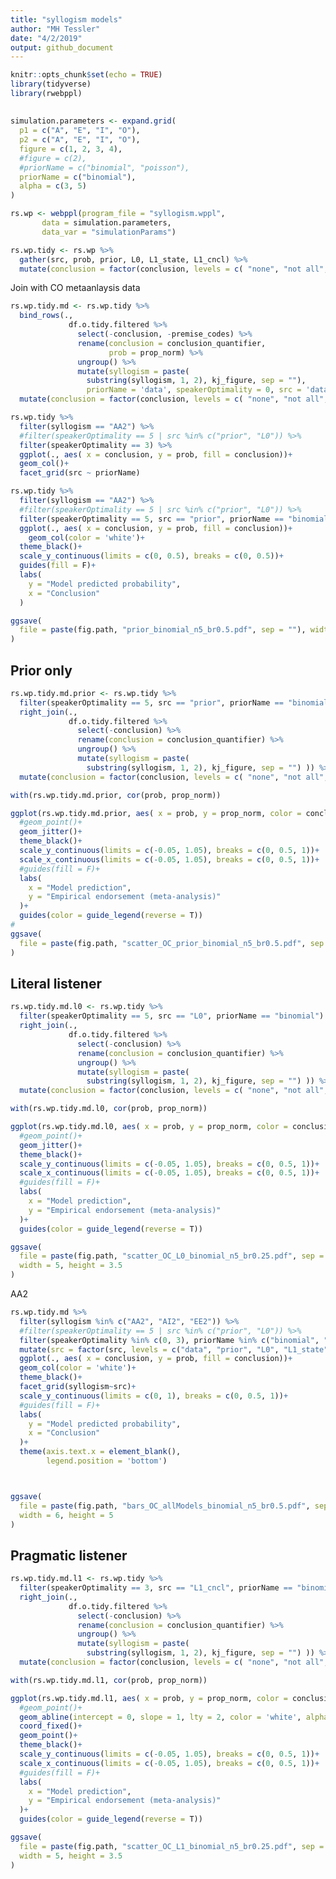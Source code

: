 ```yaml
---
title: "syllogism models"
author: "MH Tessler"
date: "4/2/2019"
output: github_document
---
```


```r
knitr::opts_chunk$set(echo = TRUE)
library(tidyverse)
library(rwebppl)
```

##

```r
simulation.parameters <- expand.grid(
  p1 = c("A", "E", "I", "O"),
  p2 = c("A", "E", "I", "O"),
  figure = c(1, 2, 3, 4),
  #figure = c(2),
  #priorName = c("binomial", "poisson"),
  priorName = c("binomial"),
  alpha = c(3, 5)
)

rs.wp <- webppl(program_file = "syllogism.wppl",
       data = simulation.parameters,
       data_var = "simulationParams")

rs.wp.tidy <- rs.wp %>% 
  gather(src, prob, prior, L0, L1_state, L1_cncl) %>%
  mutate(conclusion = factor(conclusion, levels = c( "none", "not all", "some", "all")))
```

Join with CO metaanlaysis data

```r
rs.wp.tidy.md <- rs.wp.tidy %>% 
  bind_rows(., 
             df.o.tidy.filtered %>%
               select(-conclusion, -premise_codes) %>% 
               rename(conclusion = conclusion_quantifier,
                      prob = prop_norm) %>%
               ungroup() %>%
               mutate(syllogism = paste(
                 substring(syllogism, 1, 2), kj_figure, sep = ""),
                 priorName = 'data', speakerOptimality = 0, src = 'data')) %>%
  mutate(conclusion = factor(conclusion, levels = c( "none", "not all", "some", "all")))

```


```r
rs.wp.tidy %>% 
  filter(syllogism == "AA2") %>%
  #filter(speakerOptimality == 5 | src %in% c("prior", "L0")) %>%
  filter(speakerOptimality == 3) %>%
  ggplot(., aes( x = conclusion, y = prob, fill = conclusion))+
  geom_col()+
  facet_grid(src ~ priorName)
```

```r
rs.wp.tidy %>% 
  filter(syllogism == "AA2") %>%
  #filter(speakerOptimality == 5 | src %in% c("prior", "L0")) %>%
  filter(speakerOptimality == 5, src == "prior", priorName == "binomial") %>%
  ggplot(., aes( x = conclusion, y = prob, fill = conclusion))+
    geom_col(color = 'white')+
  theme_black()+
  scale_y_continuous(limits = c(0, 0.5), breaks = c(0, 0.5))+
  guides(fill = F)+
  labs(
    y = "Model predicted probability",
    x = "Conclusion"
  )

ggsave(
  file = paste(fig.path, "prior_binomial_n5_br0.5.pdf", sep = ""), width = 4, height = 3
)
```


## Prior only

```r
rs.wp.tidy.md.prior <- rs.wp.tidy %>% 
  filter(speakerOptimality == 5, src == "prior", priorName == "binomial") %>%
  right_join(., 
             df.o.tidy.filtered %>%
               select(-conclusion) %>% 
               rename(conclusion = conclusion_quantifier) %>%
               ungroup() %>%
               mutate(syllogism = paste(
                 substring(syllogism, 1, 2), kj_figure, sep = "") )) %>%
  mutate(conclusion = factor(conclusion, levels = c( "none", "not all", "some", "all")))

with(rs.wp.tidy.md.prior, cor(prob, prop_norm))

ggplot(rs.wp.tidy.md.prior, aes( x = prob, y = prop_norm, color = conclusion))+
  #geom_point()+
  geom_jitter()+
  theme_black()+
  scale_y_continuous(limits = c(-0.05, 1.05), breaks = c(0, 0.5, 1))+
  scale_x_continuous(limits = c(-0.05, 1.05), breaks = c(0, 0.5, 1))+
  #guides(fill = F)+
  labs(
    x = "Model prediction",
    y = "Empirical endorsement (meta-analysis)"
  )+
  guides(color = guide_legend(reverse = T))
# 
ggsave(
  file = paste(fig.path, "scatter_OC_prior_binomial_n5_br0.5.pdf", sep = ""), width = 5, height = 3.5
)
```


## Literal listener

```r
rs.wp.tidy.md.l0 <- rs.wp.tidy %>% 
  filter(speakerOptimality == 5, src == "L0", priorName == "binomial") %>%
  right_join(., 
             df.o.tidy.filtered %>%
               select(-conclusion) %>% 
               rename(conclusion = conclusion_quantifier) %>%
               ungroup() %>%
               mutate(syllogism = paste(
                 substring(syllogism, 1, 2), kj_figure, sep = "") )) %>%
  mutate(conclusion = factor(conclusion, levels = c( "none", "not all", "some", "all")))

with(rs.wp.tidy.md.l0, cor(prob, prop_norm))

ggplot(rs.wp.tidy.md.l0, aes( x = prob, y = prop_norm, color = conclusion))+
  #geom_point()+
  geom_jitter()+
  theme_black()+
  scale_y_continuous(limits = c(-0.05, 1.05), breaks = c(0, 0.5, 1))+
  scale_x_continuous(limits = c(-0.05, 1.05), breaks = c(0, 0.5, 1))+
  #guides(fill = F)+
  labs(
    x = "Model prediction",
    y = "Empirical endorsement (meta-analysis)"
  )+
  guides(color = guide_legend(reverse = T))

ggsave(
  file = paste(fig.path, "scatter_OC_L0_binomial_n5_br0.25.pdf", sep = ""), 
  width = 5, height = 3.5
)
```

AA2

```r

rs.wp.tidy.md %>%
  filter(syllogism %in% c("AA2", "AI2", "EE2")) %>%
  #filter(speakerOptimality == 5 | src %in% c("prior", "L0")) %>%
  filter(speakerOptimality %in% c(0, 3), priorName %in% c("binomial", "data")) %>%
  mutate(src = factor(src, levels = c("data", "prior", "L0", "L1_state", "L1_cncl"))) %>%
  ggplot(., aes( x = conclusion, y = prob, fill = conclusion))+
  geom_col(color = 'white')+
  theme_black()+
  facet_grid(syllogism~src)+
  scale_y_continuous(limits = c(0, 1), breaks = c(0, 0.5, 1))+
  #guides(fill = F)+
  labs(
    y = "Model predicted probability",
    x = "Conclusion"
  )+
  theme(axis.text.x = element_blank(),
        legend.position = 'bottom')



ggsave(
  file = paste(fig.path, "bars_OC_allModels_binomial_n5_br0.5.pdf", sep = ""), 
  width = 6, height = 5
)
```

## Pragmatic listener

```r
rs.wp.tidy.md.l1 <- rs.wp.tidy %>% 
  filter(speakerOptimality == 3, src == "L1_cncl", priorName == "binomial") %>%
  right_join(., 
             df.o.tidy.filtered %>%
               select(-conclusion) %>% 
               rename(conclusion = conclusion_quantifier) %>%
               ungroup() %>%
               mutate(syllogism = paste(
                 substring(syllogism, 1, 2), kj_figure, sep = "") )) %>%
  mutate(conclusion = factor(conclusion, levels = c( "none", "not all", "some", "all")))

with(rs.wp.tidy.md.l1, cor(prob, prop_norm))

ggplot(rs.wp.tidy.md.l1, aes( x = prob, y = prop_norm, color = conclusion))+
  #geom_point()+
  geom_abline(intercept = 0, slope = 1, lty = 2, color = 'white', alpha = 0.3)+
  coord_fixed()+
  geom_point()+
  theme_black()+
  scale_y_continuous(limits = c(-0.05, 1.05), breaks = c(0, 0.5, 1))+
  scale_x_continuous(limits = c(-0.05, 1.05), breaks = c(0, 0.5, 1))+
  #guides(fill = F)+
  labs(
    x = "Model prediction",
    y = "Empirical endorsement (meta-analysis)"
  )+
  guides(color = guide_legend(reverse = T))

ggsave(
  file = paste(fig.path, "scatter_OC_L1_binomial_n5_br0.25.pdf", sep = ""), 
  width = 5, height = 3.5
)
```
